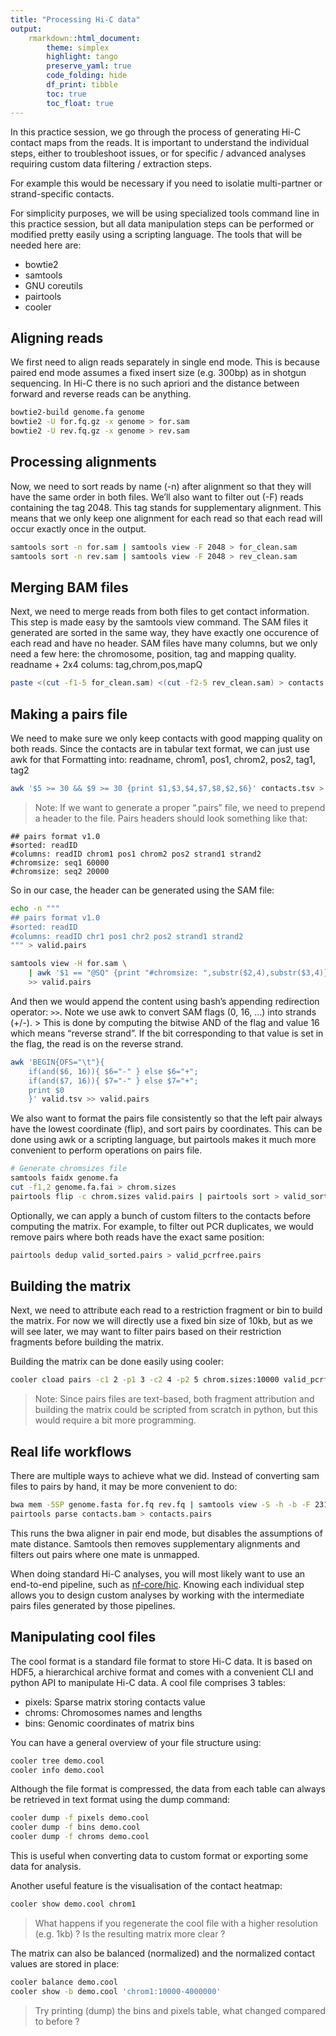 ```yaml
---
title: "Processing Hi-C data"
output: 
    rmarkdown::html_document: 
        theme: simplex
        highlight: tango
        preserve_yaml: true
        code_folding: hide
        df_print: tibble
        toc: true
        toc_float: true
---
```


In this practice session, we go through the process of generating Hi-C contact maps from the reads.
It is important to understand the individual steps, either to troubleshoot issues, or for specific / advanced analyses requiring custom data filtering / extraction steps.

For example this would be necessary if you need to  isolatie multi-partner or strand-specific contacts.

For simplicity purposes, we will be using specialized tools command line in this practice session, but all data manipulation steps can be performed or modified pretty easily using a scripting language. The tools that will be needed here are:

* bowtie2
* samtools
* GNU coreutils
* pairtools
* cooler

## Aligning reads

We first need to align reads separately in single end mode.
This is because paired end mode assumes a fixed insert size (e.g. 300bp) as in shotgun
sequencing. In Hi-C there is no such apriori and the distance between forward and reverse reads can be anything.

```bash
bowtie2-build genome.fa genome
bowtie2 -U for.fq.gz -x genome > for.sam
bowtie2 -U rev.fq.gz -x genome > rev.sam
```

## Processing alignments

Now, we need to sort reads by name (-n) after alignment so that they will have the same order in both files.
We'll also want to filter out (-F) reads containing the tag 2048. This tag stands for supplementary alignment. This means that
we only keep one alignment for each read so that each read will occur exactly once in the output.

```bash
samtools sort -n for.sam | samtools view -F 2048 > for_clean.sam
samtools sort -n rev.sam | samtools view -F 2048 > rev_clean.sam
```

## Merging BAM files

Next, we need to merge reads from both files to get contact information. This step is made easy by the samtools view command.
The SAM files it generated are sorted in the same way, they have exactly one occurence of each read and have no header.
SAM files have many columns, but we only need a few here: the chromosome, position, tag and mapping quality.
readname + 2x4 colums: tag,chrom,pos,mapQ

```bash
paste <(cut -f1-5 for_clean.sam) <(cut -f2-5 rev_clean.sam) > contacts.tsv
```

## Making a pairs file

We need to make sure we only keep contacts with good mapping quality on both reads.
Since the contacts are in tabular text format, we can just use awk for that
Formatting into: readname, chrom1, pos1, chrom2, pos2, tag1, tag2

```bash
awk '$5 >= 30 && $9 >= 30 {print $1,$3,$4,$7,$8,$2,$6}' contacts.tsv > valid.tsv
```

> Note: If we want to generate a proper ".pairs" file, we need to prepend a header to the file.
Pairs headers should look something like that:

```
## pairs format v1.0
#sorted: readID
#columns: readID chrom1 pos1 chrom2 pos2 strand1 strand2
#chromsize: seq1 60000
#chromsize: seq2 20000
```

So in our case, the header can be generated using the SAM file:

```bash
echo -n """
## pairs format v1.0
#sorted: readID
#columns: readID chr1 pos1 chr2 pos2 strand1 strand2
""" > valid.pairs

samtools view -H for.sam \
    | awk '$1 == "@SQ" {print "#chromsize: ",substr($2,4),substr($3,4)}' \
    >> valid.pairs
```

And then we would append the content using bash's appending redirection operator: `>>`.
Note we use awk to convert SAM flags (0, 16, ...) into strands (+/-).
> This is done by computing the bitwise AND of the flag and value 16 which means "reverse strand". If the bit corresponding to that value is set in the flag, the read is on the reverse strand.

```bash
awk 'BEGIN{OFS="\t"}{
    if(and($6, 16)){ $6="-" } else $6="+";
    if(and($7, 16)){ $7="-" } else $7="+";
    print $0
    }' valid.tsv >> valid.pairs
```

We also want to format the pairs file consistently so that the left pair always have the lowest coordinate (flip), and sort pairs by coordinates.
This can be done using awk or a scripting language, but pairtools makes it much more convenient to perform operations on pairs file.

```bash
# Generate chromsizes file
samtools faidx genome.fa
cut -f1,2 genome.fa.fai > chrom.sizes
pairtools flip -c chrom.sizes valid.pairs | pairtools sort > valid_sorted.pairs
```

Optionally, we can apply a bunch of custom filters to the contacts before computing the matrix.
For example, to filter out PCR duplicates, we would remove pairs where both reads have the exact same position:

```bash
pairtools dedup valid_sorted.pairs > valid_pcrfree.pairs
```


## Building the matrix

Next, we need to attribute each read to a restriction fragment or bin to build the matrix. For now we will directly use a fixed bin size of 10kb, but as we will see later, we may want to filter pairs based on their restriction fragments before building the matrix.


Building the matrix can be done easily using cooler:

```bash
cooler cload pairs -c1 2 -p1 3 -c2 4 -p2 5 chrom.sizes:10000 valid_pcrfree.pairs demo.cool
```

> Note: Since pairs files are text-based, both fragment attribution and building the matrix could be scripted from scratch in python, but this would require a bit more programming. 

## Real life workflows

There are multiple ways to achieve what we did. Instead of converting sam files to pairs by hand, it may be more convenient to do:

```bash
bwa mem -5SP genome.fasta for.fq rev.fq | samtools view -S -h -b -F 2316 > contacts.bam
pairtools parse contacts.bam > contacts.pairs
```

This runs the bwa aligner in pair end mode, but disables the assumptions of mate distance. Samtools then removes supplementary alignments and filters out pairs where one mate is unmapped.

When doing standard Hi-C analyses, you will most likely want to use an end-to-end pipeline, such as [nf-core/hic](https://github.com/nf-core/hic). Knowing each individual step allows you to design custom analyses by working with the intermediate pairs files generated by those pipelines.

## Manipulating cool files

The cool format is a standard file format to store Hi-C data. It is based on HDF5, a hierarchical archive format and comes with a convenient CLI and python API to manipulate Hi-C data.
A cool file comprises 3 tables:

* pixels: Sparse matrix storing contacts value
* chroms: Chromosomes names and lengths
* bins: Genomic coordinates of matrix bins

You can have a general overview of your file structure using:

```bash
cooler tree demo.cool
cooler info demo.cool
```

Although the file format is compressed, the data from each table can always be retrieved in text format using the dump command:

```bash
cooler dump -f pixels demo.cool
cooler dump -f bins demo.cool
cooler dump -f chroms demo.cool
```
This is useful when converting data to custom format or exporting some data for analysis.

Another useful feature is the visualisation of the contact heatmap:

```bash
cooler show demo.cool chrom1
```

> What happens if you regenerate the cool file with a higher resolution (e.g. 1kb) ? Is the resulting matrix more clear ?

The matrix can also be balanced (normalized) and the normalized contact values are stored in place:

```bash
cooler balance demo.cool
cooler show -b demo.cool 'chrom1:10000-4000000'
```

> Try printing (dump) the bins and pixels table, what changed compared to before ?
